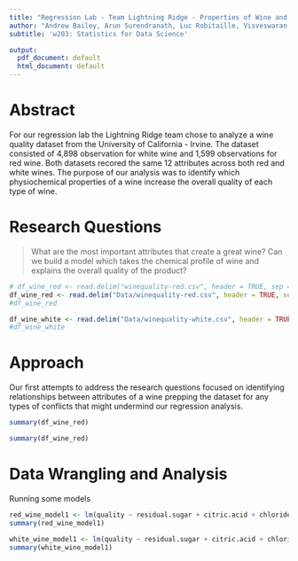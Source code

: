 ```yaml
---
title: "Regression Lab - Team Lightning Ridge - Properties of Wine and Their Effect on Quality"
author: "Andrew Bailey, Arun Surendranath, Luc Robitaille, Visveswaran (Vish) Sivakumar"
subtitle: 'w203: Statistics for Data Science'

output:
  pdf_document: default
  html_document: default
---
```


# Abstract

For our regression lab the Lightning Ridge team chose to analyze a wine quality dataset from the University of California - Irvine. The dataset consisted of 4,898 observation for white wine and 1,599 observations for red wine. Both datasets recored the same 12 attributes across both red and white wines. The purpose of our analysis was to identify which physiochemical properties of a wine increase the overall quality of each type of wine.

# Research Questions

>What are the most important attributes that create a great wine? Can we build a model which takes the chemical profile of wine and explains the overall quality of the product? 

```r
# df_wine_red <- read.delim("winequality-red.csv", header = TRUE, sep = "\t", dec = ".")
df_wine_red <- read.delim("Data/winequality-red.csv", header = TRUE, sep = ";")
#df_wine_red

df_wine_white <- read.delim("Data/winequality-white.csv", header = TRUE, sep = ";")
#df_wine_white
```
# Approach

Our first attempts to address the research questions focused on identifying relationships between attributes of a wine prepping the dataset for any types of conflicts that might undermind our regression analysis.

```r
summary(df_wine_red)
```
```r
summary(df_wine_red)
```


# Data Wrangling and Analysis

Running some models

```r

red_wine_model1 <- lm(quality ~ residual.sugar + citric.acid + chlorides + total.sulfur.dioxide + sulphates + alcohol, data=df_wine_red)
summary(red_wine_model1)

```
```r
white_wine_model1 <- lm(quality ~ residual.sugar + citric.acid + chlorides + total.sulfur.dioxide + sulphates + alcohol, data=df_wine_white)
summary(white_wine_model1)
```


